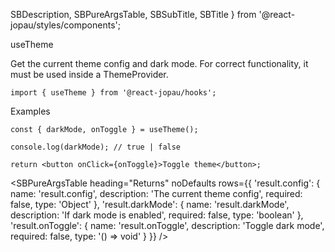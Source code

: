   SBDescription,
  SBPureArgsTable,
  SBSubTitle,
  SBTitle
} from '@react-jopau/styles/components';

<SBTitle>useTheme</SBTitle>

<SBDescription>
  Get the current theme config and dark mode. For correct functionality, it must be used inside a
  ThemeProvider.
</SBDescription>

```tsx dark
import { useTheme } from '@react-jopau/hooks';
```

<SBSubTitle>Examples</SBSubTitle>

```tsx dark
const { darkMode, onToggle } = useTheme();

console.log(darkMode); // true | false

return <button onClick={onToggle}>Toggle theme</button>;
```

<SBPureArgsTable
  heading="Returns"
  noDefaults
  rows={{
    'result.config': {
      name: 'result.config',
      description: 'The current theme config',
      required: false,
      type: 'Object'
    },
    'result.darkMode': {
      name: 'result.darkMode',
      description: 'If dark mode is enabled',
      required: false,
      type: 'boolean'
    },
    'result.onToggle': {
      name: 'result.onToggle',
      description: 'Toggle dark mode',
      required: false,
      type: '() => void'
    }
  }}
/>
